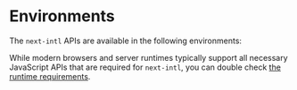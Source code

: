 
# Environments

The `next-intl` APIs are available in the following environments:

<Cards className="mt-8 lg:w-1/2">
  <Card
    title="Server & Client Components"
    href="/docs/environments/server-client-components"
  />
  <Card
    title="Server Actions, Metadata & Route Handlers"
    href="/docs/environments/actions-metadata-route-handlers"
  />
  <Card
    title="Error files (e.g. not-found)"
    href="/docs/environments/error-files"
  />
  <Card title="Markdown (MDX)" href="/docs/environments/mdx" />
  <Card
    title="Core library (agnostic)"
    href="/docs/environments/core-library"
  />
</Cards>

While modern browsers and server runtimes typically support all necessary JavaScript APIs that are required for `next-intl`, you can double check [the runtime requirements](/docs/environments/runtime-requirements).

